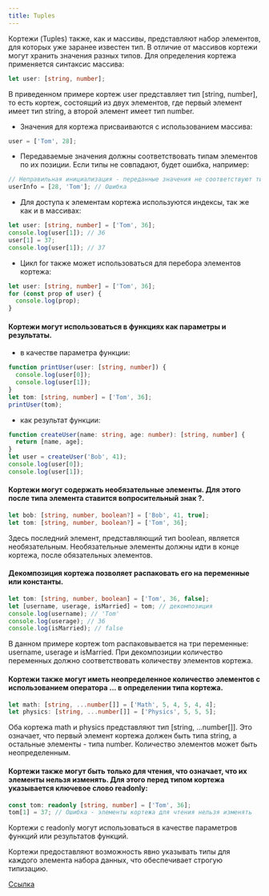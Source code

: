 ```yaml
---
title: Tuples
---
```


Кортежи (Tuples) также, как и массивы, представляют набор элементов, для которых уже заранее известен тип. В отличие от массивов кортежи могут хранить значения разных типов. Для определения кортежа применяется синтаксис массива:

```typescript
let user: [string, number];
```

В приведенном примере кортеж user представляет тип [string, number], то есть кортеж, состоящий из двух элементов, где первый элемент имеет тип string, а второй элемент имеет тип number.

- Значения для кортежа присваиваются с использованием массива:

```typescript
user = ['Tom', 28];
```

- Передаваемые значения должны соответствовать типам элементов по их позиции. Если типы не совпадают, будет ошибка, например:

```typescript
// Неправильная инициализация - переданные значения не соответствуют типам по позиции
userInfo = [28, 'Tom']; // Ошибка
```

- Для доступа к элементам кортежа используются индексы, так же как и в массивах:

```typescript
let user: [string, number] = ['Tom', 36];
console.log(user[1]); // 36
user[1] = 37;
console.log(user[1]); // 37
```

- Цикл for также может использоваться для перебора элементов кортежа:

```typescript
let user: [string, number] = ['Tom', 36];
for (const prop of user) {
  console.log(prop);
}
```

#### Кортежи могут использоваться в функциях как параметры и результаты.

- в качестве параметра функции:

```typescript
function printUser(user: [string, number]) {
  console.log(user[0]);
  console.log(user[1]);
}
let tom: [string, number] = ['Tom', 36];
printUser(tom);
```

- как результат функции:

```typescript
function createUser(name: string, age: number): [string, number] {
  return [name, age];
}
let user = createUser('Bob', 41);
console.log(user[0]);
console.log(user[1]);
```

#### Кортежи могут содержать необязательные элементы. Для этого после типа элемента ставится вопросительный знак ?.

```typescript
let bob: [string, number, boolean?] = ['Bob', 41, true];
let tom: [string, number, boolean?] = ['Tom', 36];
```

Здесь последний элемент, представляющий тип boolean, является необязательным. Необязательные элементы должны идти в конце кортежа, после обязательных элементов.

#### Декомпозиция кортежа позволяет распаковать его на переменные или константы.

```typescript
let tom: [string, number, boolean] = ['Tom', 36, false];
let [username, userage, isMarried] = tom; // декомпозиция
console.log(username); // 'Tom'
console.log(userage); // 36
console.log(isMarried); // false
```

В данном примере кортеж tom распаковывается на три переменные: username, userage и isMarried. При декомпозиции количество переменных должно соответствовать количеству элементов кортежа.

#### Кортежи также могут иметь неопределенное количество элементов с использованием оператора ... в определении типа кортежа.

```typescript
let math: [string, ...number[]] = ['Math', 5, 4, 5, 4, 4];
let physics: [string, ...number[]] = ['Physics', 5, 5, 5];
```

Оба кортежа math и physics представляют тип [string, ...number[]]. Это означает, что первый элемент кортежа должен быть типа string, а остальные элементы - типа number. Количество элементов может быть неопределенным.

#### Кортежи также могут быть только для чтения, что означает, что их элементы нельзя изменять. Для этого перед типом кортежа указывается ключевое слово readonly:

```typescript
const tom: readonly [string, number] = ['Tom', 36];
tom[1] = 37; // Ошибка - элементы кортежа для чтения нельзя изменять
```

Кортежи с readonly могут использоваться в качестве параметров функций или результатов функций.

Кортежи предоставляют возможность явно указывать типы для каждого элемента набора данных, что обеспечивает строгую типизацию.

[Ссылка](https://metanit.com/web/typescript/2.10.php)
